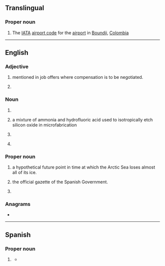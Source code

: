 {{also|boe|BoE|Böe|Bö}}
==Translingual==

===Proper noun===
{{head|mul|proper noun}}
# The [[IATA]] [[airport code]] for the [[airport]] in [[Boundji]], [[Colombia]]

----

==English==
{{wikipedia|lang=en}}

===Adjective===
{{en-adj|-}}

# {{initialism of|en||based on experience|dot=,}} mentioned in job offers where compensation is to be negotiated.
# {{init of|en|bind on equip}}

===Noun===
{{en-noun|~}}

# {{init of|en|[[basis]] of [[estimate]]}}
# {{init of|en|{{w|buffered oxide etch}}|dot=,}} a mixture of ammonia and hydrofluoric acid used to isotropically etch silicon oxide in microfabrication
# {{init of|en|[[board]] [[of]] [[education]]}}
# {{initialism of|en|barrel of oil equivalent}} {{gloss|a unit of energy}}


===Proper noun===
{{en-proper noun}}

# {{init of|en|{{w|Blue Ocean Event}}|dot=,}} a hypothetical future point in time at which the Arctic Sea loses almost all of its ice.
# {{init of|en|{{w|Boletín Oficial del Estado}}|dot=,}} the official gazette of the Spanish Government.
# {{init of|en|{{w|Bank of England}}}}

===Anagrams===
* {{anagrams|en|a=beo|BEO|EOB|OBE|OEB|obe}}

----

==Spanish==

===Proper noun===
{{es-proper noun|m}}

# {{lb|es|Spain}} {{initialism of|es|{{w|Boletín Oficial del Estado}}|gloss=Official State Gazette}}
#* {{quote-web|es|title=Las comunidades hacen acopio de material ante un posible rebrote|work=El País|date=2020-05-18|url=https://elpais.com/sociedad/2020-05-17/las-comunidades-hacen-acopio-de-material-ante-un-posible-rebrote.html|passage=El Ministerio de Sanidad no facilita esa información, como tampoco divulga los datos sobre stock que le reportan semanalmente las comunidades autónomas, obligadas a hacerlo mediante varias órdenes publicadas en el '''BOE''' desde mediados de marzo.}}